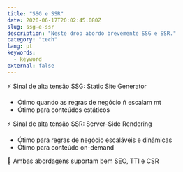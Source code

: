 ```yaml
---
title: "SSG e SSR"
date: 2020-06-17T20:02:45.080Z
slug: ssg-e-ssr
description: "Neste drop abordo brevemente SSG e SSR."
category: "tech"
lang: pt
keywords:
  - keyword
external: false
---
```



<Drop>

⚡️ Sinal de alta tensão SSG: Static Site Generator

- Ótimo quando as regras de negócio ñ escalam mt
- Ótimo para conteúdos estáticos

⚡️ Sinal de alta tensão SSR: Server-Side Rendering

- Ótimo para regras de negócio escaláveis e dinâmicas
- Ótimo para conteúdo on-demand

🌸 Ambas abordagens suportam bem SEO, TTI e CSR

</Drop>
